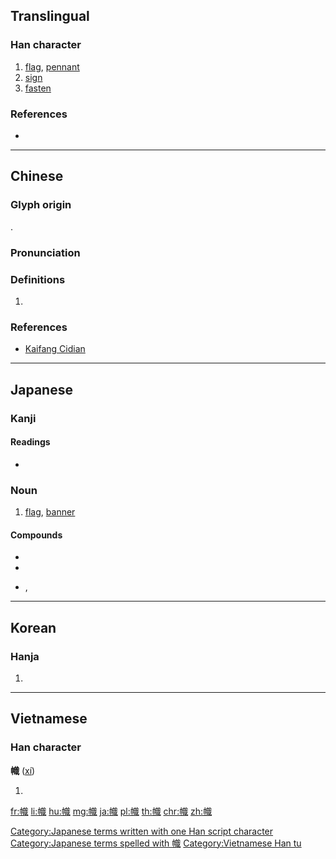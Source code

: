 {{character info/new}}
{{also|帜}}
==Translingual==

===Han character===
{{Han char|rn=50|rad=巾|as=12|sn=15|four=43250|canj=LBYIA|ids=⿰巾戠}}

# [[flag]], [[pennant]]
# [[sign]]
# [[fasten]]

===References===
* {{Han ref|kx=0336.210|dkj=09080|dj=0643.200|hdz=10755.040|uh=5E5F|ud=24159|bh=BC6D|bd=48237}}

----

==Chinese==
{{zh-forms|s=帜}}

===Glyph origin===
{{Han etym}}
{{Han compound|巾|戠|t1=cloth|c1=s|c2=p|ls=psc}}.

===Pronunciation===
{{zh-pron
|m=zhì
|c=ci3
|h=pfs=
|md=
|mn=qz,tw,xm,zz:chì
|mn_note=chhì - unknown dialect
|w=
|mc=y
|oc=y
|cat=
}}

===Definitions===
{{zh-hanzi}}

# {{rfdef|lang=zh}}

===References===
* {{qualifier|Min Nan}} [http://kaifangcidian.com/han/minnan/%E5%B9%9F Kaifang Cidian]

----

==Japanese==

===Kanji===
{{ja-kanji|grade=|rs=巾12}}

====Readings====
* {{ja-readings|on=[[し]] (shi)|kun=[[のぼり]] (nobori)}}

===Noun===
{{ja-noun|のぼり}}

# [[flag]], [[banner]]

====Compounds====
* {{ja-r|旗幟|きし}}
* {{ja-r|鯉幟|こいのぼり}}
* {{ja-r|五月幟|ごがつのぼり}}, {{ja-r|五月幟|さつきのぼり}}

[[Category:Japanese terms written with one Han script character]]
[[Category:Japanese terms spelled with 幟]]

----

==Korean==

===Hanja===
{{ko-hanja|hangeul=치|rv=chi|mr=ch'i}}

# {{defn|lang=ko|sort=巾12}}

----

==Vietnamese==

===Han character===
'''幟''' ([[xí]])

# {{defn|vi}}

[[Category:Vietnamese Han tu]]

[[fr:幟]]
[[li:幟]]
[[hu:幟]]
[[mg:幟]]
[[ja:幟]]
[[pl:幟]]
[[th:幟]]
[[chr:幟]]
[[zh:幟]]